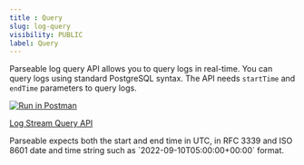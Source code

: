 ```yaml
---
title : Query
slug: log-query
visibility: PUBLIC
label: Query
---
```


<head>
<title>Parseable Log Query API | Parseable</title>
<meta charSet="utf-8" />
<meta name="twitter:card" content="summary" />
</head>

Parseable log query API allows you to query logs in real-time. You can query logs using standard PostgreSQL syntax. The API needs `startTime` and `endTime` parameters to query logs. 

[![Run in Postman](https://run.pstmn.io/button.svg)](https://god.gw.postman.com/run-collection/22353706-8555bcd5-8af3-4fe9-9e55-52867217561c?action=collection%2Ffork&collection-url=entityId%3D22353706-8555bcd5-8af3-4fe9-9e55-52867217561c%26entityType%3Dcollection%26workspaceId%3De84052ac-c01a-435a-bb68-d2076623474a)

[Log Stream Query API](https://www.postman.com/parseable/workspace/parseable/request/22353706-7b281b33-2f37-4034-9386-9a78e37b1db1)

<Callout type="info">
Parseable expects both the start and end time in UTC, in RFC 3339 and ISO 8601 date and time string such as `2022-09-10T05:00:00+00:00` format.
</Callout>
